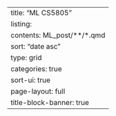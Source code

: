 ---
title: "ML CS5805"
listing: 
  contents: ML_post/**/*.qmd
  sort: "date asc"
  type: grid
  categories: true
  sort-ui: true
page-layout: full
title-block-banner: true
---